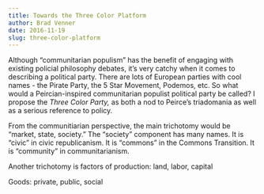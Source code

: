```yaml
---
title: Towards the Three Color Platform
author: Brad Venner
date: 2016-11-19
slug: three-color-platform
---
```


Although "communitarian populism" has the benefit of engaging with existing policial philosophy debates, it's very catchy when it comes to describing a political party.  There are lots of European parties with cool names - the Pirate Party, the 5 Star Movement, Podemos, etc.  So what would a Peircian-inspired communitarian populist political party be called?  I propose the *Three Color Party,* as both a nod to Peirce's triadomania as well as a serious reference to policy.  

From the communitiarian perspective, the main trichotomy would be "market, state, society."  The "society" component has many names.  It is "civic" in civic republicanism.  It is "commons" in the Commons Transition.  It is "community" in communitarianism.        

 Another trichotomy is factors of production:  land, labor, capital

 Goods:  private, public, social
